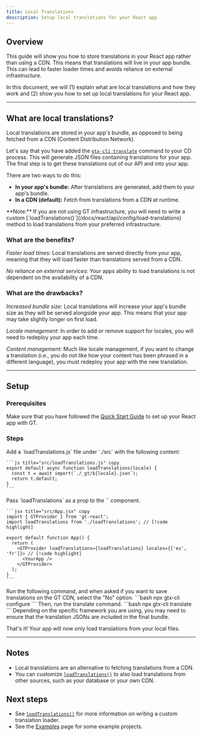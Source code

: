 ```yaml
---
title: Local Translations
description: Setup local translations for your React app
---
```


## Overview

This guide will show you how to store translations in your React app rather than using a CDN.
This means that translations will live in your app bundle.
This can lead to faster loader times and avoids reliance on external infrastructure.

In this document, we will (1) explain what are local translations and how they work and
(2) show you how to set up local translations for your React app.

---

## What are local translations?

Local translations are stored in your app's bundle, as opposed to being fetched from a CDN (Content Distribution Network).

Let's say that you have added the [`gtx-cli translate`](/docs/cli/translate) command to your CD process.
This will generate JSON files containing translations for your app.
The final step is to get these translations out of our API and into your app.

There are two ways to do this:
 * **In your app's bundle:** After translations are generated, add them to your app's bundle.
 * **In a CDN (default):** Fetch from translations from a CDN at runtime.

<Callout>
  **Note:**
  If you are not using GT infrastructure, you will need to write a custom [`loadTranslations()`](/docs/react/api/config/load-translations) method to load translations from your preferred infrastructure.
</Callout>

### What are the benefits?

*Faster load times:* Local translations are served directly from your app,
meaning that they will load faster than translations served from a CDN.

*No reliance on external services:* Your apps ability to load translations is not dependent on the availability of a CDN.

### What are the drawbacks?

*Increased bundle size:* Local translations will increase your app's bundle size as they will be served alongside your app.
This means that your app may take slightly longer on first load.

*Locale management:* In order to add or remove support for locales, you will need to redeploy your app each time.

*Content management:* Much like locale management, if you want to change a translation (i.e., you do not like how your content has been phrased in a different language),
you must redeploy your app with the new translation.

---

## Setup

### Prerequisites

Make sure that you have followed the [Quick Start Guide](/docs/react/tutorials/quickstart) to set up your React app with GT.


### Steps
<Steps>
  <Step>
    Add a `loadTranslations.js` file under `./src` with the following content:

    ```js title="src/loadTranslations.js" copy
    export default async function loadTranslations(locale) {
      const t = await import(`./_gt/${locale}.json`);
      return t.default;
    }
    ```

  </Step>

  <Step>
    Pass `loadTranslations` as a prop to the `<GTProvider>` component.

    ```jsx title="src/App.jsx" copy
    import { GTProvider } from 'gt-react';
    import loadTranslations from './loadTranslations'; // [!code highlight]

    export default function App() {
      return (
        <GTProvider loadTranslations={loadTranslations} locales={['es', 'fr']}> // [!code highlight]
          <YourApp />
        </GTProvider>
      );
    }
    ```
  </Step>

  <Step>
    Run the following command, and when asked if you want to save translations on the GT CDN, select the "No" option.
    ```bash
    npx gtx-cli configure
    ```
    Then, run the translate command.
    ```bash
    npx gtx-cli translate
    ```
    <Callout type="warn">
      Depending on the specific framework you are using, you may need to ensure that the translation JSONs are included in the
      final bundle.
    </Callout>
  </Step>
</Steps>

That's it! Your app will now only load translations from your local files.

---

## Notes
 * Local translations are an alternative to fetching translations from a CDN.
 * You can customize [`loadTranslations()`](/docs/react/api/config/load-translations) to also load translations from other sources, such as your database or your own CDN.

## Next steps
 * See [`loadTranslations()`](/docs/react/api/config/load-translations) for more information on writing a custom translation loader.
 * See the [Examples](/docs/reference/examples) page for some example projects.